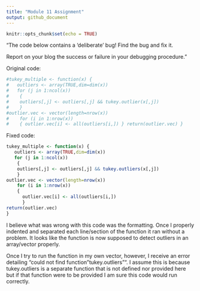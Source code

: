 ---
title: "Module 11 Assignment"
output: github_document
---

```{r setup, include=FALSE}
knitr::opts_chunk$set(echo = TRUE)
```

"The code below contains a 'deliberate' bug! Find the bug and fix it.

Report on your blog the success or failure in your debugging procedure."

Original code:

```{r}
#tukey_multiple <- function(x) {
#   outliers <- array(TRUE,dim=dim(x))
#   for (j in 1:ncol(x))
#    {
#    outliers[,j] <- outliers[,j] && tukey.outlier(x[,j])
#    }
#outlier.vec <- vector(length=nrow(x))
#    for (i in 1:nrow(x))
#    { outlier.vec[i] <- all(outliers[i,]) } return(outlier.vec) }
```

Fixed code:

```{r}
tukey_multiple <- function(x) {
   outliers <- array(TRUE,dim=dim(x))
   for (j in 1:ncol(x))
    {
    outliers[,j] <- outliers[,j] && tukey.outliers(x[,j])
    }
outlier.vec <- vector(length=nrow(x))
    for (i in 1:nrow(x))
    { 
      outlier.vec[i] <- all(outliers[i,]) 
      } 
return(outlier.vec) 
}
```

I believe what was wrong with this code was the formatting. Once I properly indented and separated each line/section of the function it ran without a problem. It looks like the function is now supposed to detect outliers in an array/vector properly. 

Once I try to run the function in my own vector, however, I receive an error detailing "could not find function "tukey.outliers"". I assume this is because tukey.outliers is a separate function that is not defined nor provided here but if that function were to be provided I am sure this code would run correctly.